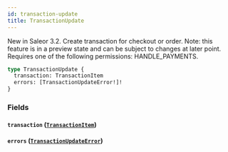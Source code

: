 ```yaml
---
id: transaction-update
title: TransactionUpdate
---
```



New in Saleor 3.2. Create transaction for checkout or order. Note: this feature is in a preview state and can be subject to changes at later point. Requires one of the following permissions: HANDLE_PAYMENTS.

```graphql
type TransactionUpdate {
  transaction: TransactionItem
  errors: [TransactionUpdateError!]!
}
```


### Fields

#### `transaction` ([`TransactionItem`](../../../developer/api-reference/objects/transaction-item))




#### `errors` ([`TransactionUpdateError`](../../../developer/api-reference/objects/transaction-update-error))






